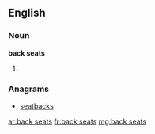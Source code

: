 ==English==

===Noun===
'''back seats'''

# {{plural of|[[back seat]]}}

===Anagrams===
* [[seatbacks#English|seatbacks]]

[[ar:back seats]]
[[fr:back seats]]
[[mg:back seats]]